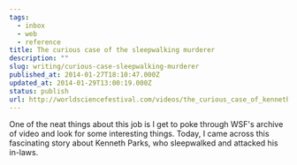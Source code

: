 ```yaml
---
tags:
  - inbox
  - web
  - reference
title: The curious case of the sleepwalking murderer
description: ""
slug: writing/curious-case-sleepwalking-murderer
published_at: 2014-01-27T18:10:47.000Z
updated_at: 2014-01-29T13:00:19.000Z
status: publish
url: http://worldsciencefestival.com/videos/the_curious_case_of_kenneth_parks
---
```

One of the neat things about this job is I get to poke through WSF's archive of video and look for some interesting things. Today, I came across this fascinating story about Kenneth Parks, who sleepwalked and attacked his in-laws.
